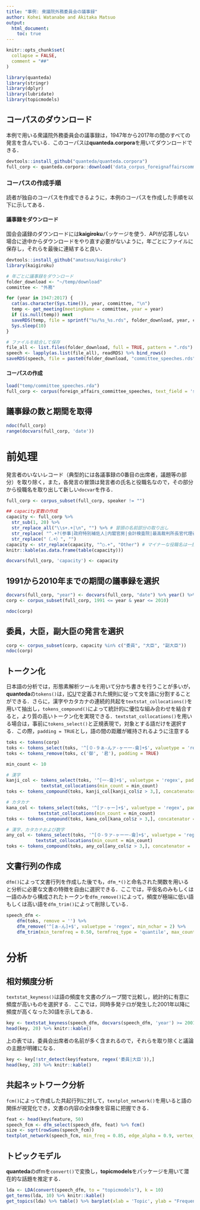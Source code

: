 ```yaml
---
title: "事例: 衆議院外務委員会の議事録"
author: Kohei Watanabe and Akitaka Matsuo
output: 
  html_document:
    toc: true
---
```


```r
knitr::opts_chunk$set(
  collapse = FALSE,
  comment = "##"
)
```

```r
library(quanteda)
library(stringr)
library(dplyr)
library(lubridate)
library(topicmodels)
```

## コーパスのダウンロード {#download}

本例で用いる衆議院外務委員会の議事録は，1947年から2017年の間のすべての発言を含んでいる．このコーパスは**quanteda.corpora**を用いてダウンロードできる．

```r
devtools::install_github("quanteda/quanteda.corpora")
full_corp <- quanteda.corpora::download('data_corpus_foreignaffairscommittee')
```

### コーパスの作成手順 {#how-to-make-corpus}

読者が独自のコーパスを作成できるように，本例のコーパスを作成した手順を以下に示してある．

#### 議事録をダウンロード {#download-speeches}

国会会議録のダウンロードには**kaigiroku**パッケージを使う．APIが応答しない場合に途中からダウンロードをやり直す必要がないように，年ごとにファイルに保存し，それらを最後に連結すると良い．

```r
devtools::install_github("amatsuo/kaigiroku")
library(kaigiroku)

# 年ごとに議事録をダウンロード
folder_download <- "~/temp/download"
committee <- "外務"

for (year in 1947:2017) {
  cat(as.character(Sys.time()), year, committee, "\n")
  temp <- get_meeting(meetingName = committee, year = year)
  if (is.null(temp)) next
  saveRDS(temp, file = sprintf("%s/%s_%s.rds", folder_download, year, committee))
  Sys.sleep(10)
}

# ファイルを結合して保存
file_all <- list.files(folder_download, full = TRUE, pattern = ".rds")
speech <- lapply(as.list(file_all), readRDS) %>% bind_rows()
saveRDS(speech, file = paste0(folder_download, "committee_speeches.rds"))
```

#### コーパスの作成 {#create-corpus}

```r
load("temp/committee_speeches.rda")
full_corp <- corpus(foreign_affairs_committee_speeches, text_field = 'speech')

```

## 議事録の数と期間を取得 {#number-of-speeches}

```r
ndoc(full_corp)
range(docvars(full_corp, 'date'))
```

# 前処理 {#pre-processing}

発言者のいないレコード（典型的には各議事録の0番目の出席者，議題等の部分）を取り除く，また，各発言の冒頭は発言者の氏名と役職名なので，その部分から役職名を取り出して新しい`docvar`を作る．

```r
full_corp <- corpus_subset(full_corp, speaker != "")

## capacity変数の作成
capacity <- full_corp %>%
  str_sub(1, 20) %>%
  str_replace_all("\\s+.+|\n", "") %>% # 冒頭の名前部分の取り出し
  str_replace( "^.+?(参事|政府特別補佐人|内閣官房|会計検査院|最高裁判所長官代理者|主査|議員|副?大臣|副?議長|委員|参考人|分科員|公述人|君(（.+）)?$)", "\\1") %>% # 冒頭の○から，名前部分までを消去
  str_replace("（.+）", "")
capacity <- str_replace(capacity, "^○.+", "Other") # マイナーな役職名は一括して"Other"に
knitr::kable(as.data.frame(table(capacity)))

docvars(full_corp, 'capacity') <- capacity
```

## 1991から2010年までの期間の議事録を選択 {#select-speeches-1991-2010}

```r
docvars(full_corp, "year") <- docvars(full_corp, "date") %>% year() %>% as.numeric()
corp <- corpus_subset(full_corp, 1991 <= year & year <= 2010)

ndoc(corp)
```

## 委員，大臣，副大臣の発言を選択 {#select-speeches-ministers}

```r
corp <- corpus_subset(corp, capacity %in% c("委員", "大臣", "副大臣"))
ndoc(corp)
```


## トークン化 {#tokenization}

日本語の分析では，形態素解析ツールを用いて分かち書きを行うことが多いが，**quanteda**の`tokens()`は，[ICU](http://site.icu-project.org/)で定義された規則に従って文を語に分割することができる．さらに，漢字やカタカナの連続的共起を`textstat_collocations()`を用いて抽出し，`tokens_compound()`によって統計的に優位な組み合わせを結合すると，より質の高いトークン化を実現できる．`textstat_collocations()`を用いる場合は，事前に`tokens_select()`と正規表現で，対象とする語だけを選択する．この際，`padding = TRUE`とし，語の間の距離が維持されるように注意する

```r
toks <- tokens(corp)
toks <- tokens_select(toks, '^[０-９ぁ-んァ-ヶー一-龠]+$', valuetype = 'regex', padding = TRUE)
toks <- tokens_remove(toks, c('御', '君'), padding = TRUE)

min_count <- 10

# 漢字
kanji_col <- tokens_select(toks, '^[一-龠]+$', valuetype = 'regex', padding = TRUE) %>% 
             textstat_collocations(min_count = min_count)
toks <- tokens_compound(toks, kanji_col[kanji_col$z > 3,], concatenator = '')

# カタカナ
kana_col <- tokens_select(toks, '^[ァ-ヶー]+$', valuetype = 'regex', padding = TRUE) %>% 
            textstat_collocations(min_count = min_count)
toks <- tokens_compound(toks, kana_col[kana_col$z > 3,], concatenator = '')

# 漢字，カタカナおよび数字
any_col <- tokens_select(toks, '^[０-９ァ-ヶー一-龠]+$', valuetype = 'regex', padding = TRUE) %>% 
           textstat_collocations(min_count = min_count)
toks <- tokens_compound(toks, any_col[any_col$z > 3,], concatenator = '')
```

## 文書行列の作成 {#create-dfm}

`dfm()`によって文書行列を作成した後でも，`dfm_*()`と命名された関数を用いると分析に必要な文書の特徴を自由に選択できる．ここでは，平仮名のみもしくは一語のみから構成されたトークンを`dfm_remove()`によって，頻度が極端に低い語もしくは高い語を`dfm_trim()`によって削除している．

```r
speech_dfm <- 
    dfm(toks, remove = '') %>% 
    dfm_remove('^[ぁ-ん]+$', valuetype = 'regex', min_nchar = 2) %>% 
    dfm_trim(min_termfreq = 0.50, termfreq_type = 'quantile', max_count = 0.99)
```

# 分析 {#analysis}

## 相対頻度分析 {#keyness}

`textstat_keyness()`は語の頻度を文書のグループ間で比較し，統計的に有意に頻度が高いものを選択する．ここでは，同時多発テロが発生した2001年以降に頻度が高くなった30語を示してある．

```r
key <- textstat_keyness(speech_dfm, docvars(speech_dfm, 'year') >= 2001)
head(key, 20) %>% knitr::kable()
```

上の表では，委員会出席者の名前が多く含まれるので，それらを取り除くと議論の主題が明確になる．

```r
key <- key[!str_detect(key$feature, regex('委員|大臣')),]
head(key, 20) %>% knitr::kable()
```


## 共起ネットワーク分析 {#network}

`fcm()`によって作成した共起行列に対して，`textplot_network()`を用いると語の関係が視覚化でき，文書の内容の全体像を容易に把握できる．

```r
feat <- head(key$feature, 50)
speech_fcm <- dfm_select(speech_dfm, feat) %>% fcm()
size <- sqrt(rowSums(speech_fcm))
textplot_network(speech_fcm, min_freq = 0.85, edge_alpha = 0.9, vertex_size = size / max(size) * 3)
```

## トピックモデル {#topicmodel}

**quanteda**のdfmを`convert()`で変換し，**topicmodels**をパッケージを用いて潜在的な話題を推定する．

```r
lda <- LDA(convert(speech_dfm, to = "topicmodels"), k = 10)
get_terms(lda, 10) %>% knitr::kable()
get_topics(lda) %>% table() %>% barplot(xlab = 'Topic', ylab = "Frequency") 
```
